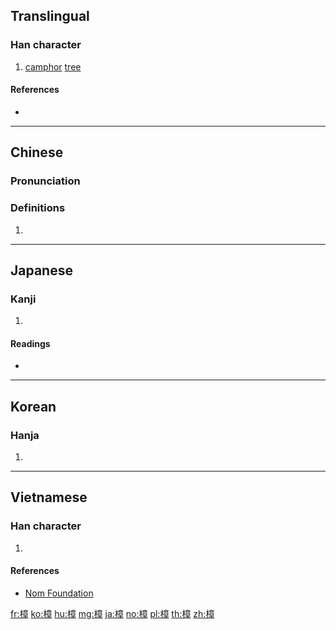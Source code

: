 ==Translingual==

===Han character===
{{Han char|rn=75|rad=木|as=11|sn=15|four=40946|canj=DYTJ|ids=⿰木章}}

# [[camphor]] [[tree]]

====References====
* {{Han ref|kx=0550.210|dkj=15451|dj=0939.010|hdz=21284.020|uh=6A1F|ud=27167|bh=BCCC|bd=48332}}

----

==Chinese==
{{zh-forms}}

===Pronunciation===
{{zh-pron
|m=zhāng
|c=zoeng1
|mn=qz,tw,xm:xhiong/zz:xhiang/qz,tw,xm:xhiuⁿ/zz:xhioⁿ
|mn_note=chiuⁿ/chioⁿ - colloquial; chiong/chiang - literary
|mc=y
|oc=y
|ma=
|cat=n
}}

===Definitions===
# {{rfdef|lang=zh}}

----

==Japanese==

===Kanji===
{{ja-kanji|grade=|rs=木11}}

# {{defn|lang=ja|sort=木11}}

====Readings====
* {{ja-readings|on=[[しょう]] (shō)|kun=[[くす]] (kusu)}}

----

==Korean==

===Hanja===
{{ko-hanja|hangeul=장|eumhun=|rv=jang|mr=chang|y=cang}}

# {{defn|lang=ko|sort=木11}}

----

==Vietnamese==

===Han character===
{{vi-readings|rs=木11| hanviet = chương}}

# {{defn|lang=vi|sort=木11}}

====References====
*[http://nomfoundation.org/common/nom_details.php?codepoint=6a1f Nom Foundation]

[[fr:樟]]
[[ko:樟]]
[[hu:樟]]
[[mg:樟]]
[[ja:樟]]
[[no:樟]]
[[pl:樟]]
[[th:樟]]
[[zh:樟]]